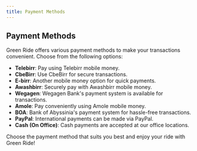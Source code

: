 ```yaml
---
title: Payment Methods
---
```


## Payment Methods

Green Ride offers various payment methods to make your transactions convenient. Choose from the following options:

- **Telebirr**: Pay using Telebirr mobile money.
- **CbeBirr**: Use CbeBirr for secure transactions.
- **E-birr**: Another mobile money option for quick payments.
- **Awashbirr**: Securely pay with Awashbirr mobile money.
- **Wegagen**: Wegagen Bank's payment system is available for transactions.
- **Amole**: Pay conveniently using Amole mobile money.
- **BOA**: Bank of Abyssinia's payment system for hassle-free transactions.
- **PayPal**: International payments can be made via PayPal.
- **Cash (On Office)**: Cash payments are accepted at our office locations.

Choose the payment method that suits you best and enjoy your ride with Green Ride!
